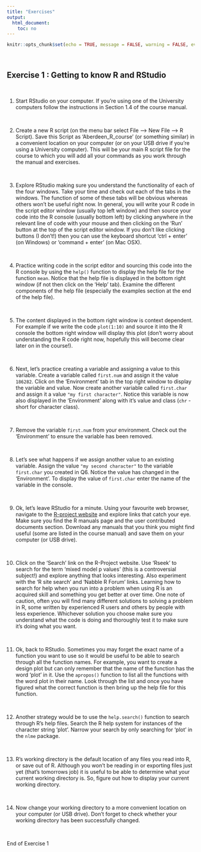 ```yaml
---
title: "Exercises"
output:
  html_document:
    toc: no
---
```



```r
knitr::opts_chunk$set(echo = TRUE, message = FALSE, warning = FALSE, eval = FALSE, cache = FALSE)
```

\  

## Exercise 1 : Getting to know R and RStudio

\  

1. Start RStudio on your computer. If you're using one of the University computers follow the instructions in Section 1.4 of the course manual.

\  

2. Create a new R script (on the menu bar select File --> New File --> R Script). Save this Script as ‘Aberdeen_R_course’ (or something similar) in a convenient location on your computer (or on your USB drive if you're using a University computer). This will be your main R script file for the course to which you will add all your commands as you work through the manual and exercises. 

\  

3. Explore RStudio making sure you understand the functionality of each of the four windows. Take your time and check out each of the tabs in the windows. The function of some of these tabs will be obvious whereas others won't be useful right now. In general, you will write your R code in the script editor window (usually top left window) and then source your code into the R console (usually bottom left) by clicking anywhere in the relevant line of code with your mouse and then clicking on the 'Run' button at the top of the script editor window. If you don't like clicking buttons (I don't!) then you can use the keyboard shortcut 'ctrl + enter' (on Windows) or 'command + enter' (on Mac OSX). 

\  

4. Practice writing code in the script editor and sourcing this code into the R console by using the ```help()``` function to display the help file for the function ```mean```. Notice that the help file is displayed in the bottom right window (if not then click on the 'Help' tab). Examine the different components of the help file (especially the examples section at the end of the help file).

\  

5. The content displayed in the bottom right window is context dependent. For example if we write the code ```plot(1:10)``` and source it into the R console the bottom right window will display this plot (don't worry about understanding the R code right now, hopefully this will become clear later on in the course!). 

\  

6. Next, let's practice creating a variable and assigning a value to this variable. Create a variable called ```first.num``` and assign it the value ```186282```. Click on the 'Environment' tab in the top right window to display the variable and value. Now create another variable called ```first.char``` and assign it a value ```"my first character"```. Notice this variable is now also displayed in the 'Environment' along with it's value and class (```chr``` - short for character class). 

\  

7. Remove the variable ```first.num``` from your environment. Check out the 'Environment' to ensure the variable has been removed. 

\  

8. Let's see what happens if we assign another value to an existing variable. Assign the value ```"my second character"``` to the variable ```first.char``` you created in Q6. Notice the value has changed in the 'Environment'. To display the value of ```first.char``` enter the name of the variable in the console. 

\  

9. Ok, let's leave RStudio for a minute. Using your favourite web browser, navigate to the [R-project website](http://www.r-project.org) and explore links that catch your eye. Make sure you find the R manuals page and the user contributed documents section. Download any manuals that you think you might find useful (some are listed in the course manual) and save them on your computer (or USB drive).

\  

10. Click on the 'Search' link on the R-Project website. Use 'Rseek' to search for the term 'mixed model p values' (this is a controversial subject!) and explore anything that looks interesting. Also experiment with the 'R site search' and 'Nabble R Forum' links. Learning how to search for help when you run into a problem when using R is an acquired skill and something you get better at over time. One note of caution, often you will find many different solutions to solving a problem in R, some written by experienced R users and others by people with less experience. Whichever solution you choose make sure you understand what the code is doing and thoroughly test it to make sure it's doing what you want.

\  

11.	Ok, back to RStudio. Sometimes you may forget the exact name of a function you want to use so it would be useful to be able to search through all the function names. For example, you want to create a design plot but can only remember that the name of the function has the word 'plot' in it. Use the ```apropos()``` function to list all the functions with the word plot in their name. Look through the list and once you have figured what the correct function is then bring up the help file for this function. 

\  

12. Another strategy would be to use the ```help.search()``` function to search through R's help files. Search the R help system for instances of the character string ‘plot’. Narrow your search by only searching for ‘plot’ in the ```nlme``` package.

\  

13.	R's working directory is the default location of any files you read into R, or save out of R. Although you won't be reading in or exporting files just yet (that's tomorrows job) it is useful to be able to determine what your current working directory is. So, figure out how to display your current working directory.

\  

14.	Now change your working directory to a more convenient location on your computer (or USB drive). Don't forget to check whether your working directory has been successfully changed. 

\  

End of Exercise 1
